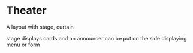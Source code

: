

<Meta of={TheaterStories} />

# Theater

A layout with stage, curtain 

stage displays cards and an announcer can be put on the side displaying menu or form